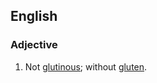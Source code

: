 {{also|nonglutinous}}
==English==

===Adjective===
{{en-adj}}
# Not [[glutinous]]; without [[gluten]].